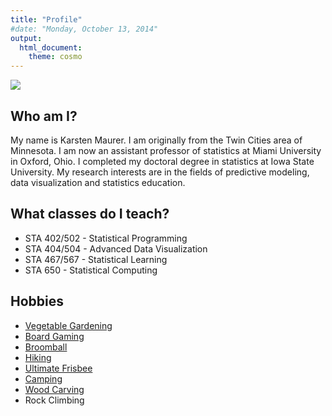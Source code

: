 ```yaml
---
title: "Profile"
#date: "Monday, October 13, 2014"
output: 
  html_document:
    theme: cosmo
---
```


![](images/StockholmSmall.png)

## Who am I?

My name is Karsten Maurer.  I am originally from the Twin Cities area of Minnesota. I am now an assistant professor of statistics at Miami University in Oxford, Ohio. I completed my doctoral degree in statistics at Iowa State University. My research interests are in the fields of predictive modeling, data visualization and statistics education.  

## What classes do I teach?

* STA 402/502 - Statistical Programming
* STA 404/504 - Advanced Data Visualization
* STA 467/567 - Statistical Learning
* STA 650 - Statistical Computing
 
## Hobbies

* [Vegetable Gardening](images/garden.png)
* [Board Gaming](images/boardgames.png)
* [Broomball](images/broomball.jpg)
* [Hiking](images/zion.png)
* [Ultimate Frisbee](images/Ultimate.jpg)
* [Camping](images/camping.png)
* [Wood Carving](images/carving.png)
* Rock Climbing




